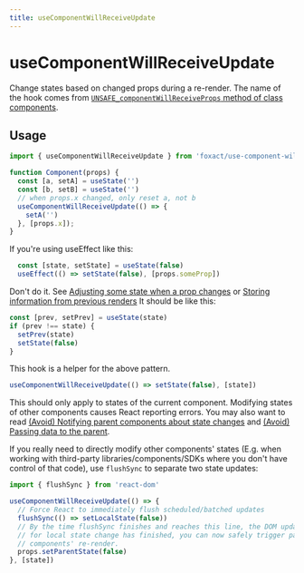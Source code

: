 ```yaml
---
title: useComponentWillReceiveUpdate
---
```


# useComponentWillReceiveUpdate


<ExportMetaInfo />

Change states based on changed props during a re-render. The name of the hook comes from [`UNSAFE_componentWillReceiveProps` method of class components](https://react.dev/reference/react/Component#unsafe_componentwillreceiveprops).

## Usage

```js
import { useComponentWillReceiveUpdate } from 'foxact/use-component-will-receive-update';

function Component(props) {
  const [a, setA] = useState('')
  const [b, setB] = useState('')
  // when props.x changed, only reset a, not b
  useComponentWillReceiveUpdate(() => {
    setA('')
  }, [props.x]);
}
```

If you're using useEffect like this:

```js
  const [state, setState] = useState(false)
  useEffect(() => setState(false), [props.someProp])
```

Don't do it. See [Adjusting some state when a prop changes](https://react.dev/learn/you-might-not-need-an-effect#adjusting-some-state-when-a-prop-changes) or [Storing information from previous renders](https://react.dev/reference/react/useState#storing-information-from-previous-renders)
It should be like this:
```js
const [prev, setPrev] = useState(state)
if (prev !== state) {
  setPrev(state)
  setState(false)
}
```

This hook is a helper for the above pattern.

```js
useComponentWillReceiveUpdate(() => setState(false), [state])
```

This should only apply to states of the current component. Modifying states of other components causes React reporting errors. You may also want to read [(Avoid) Notifying parent components about state changes](https://react.dev/learn/you-might-not-need-an-effect#notifying-parent-components-about-state-changes) and [(Avoid) Passing data to the parent](https://react.dev/learn/you-might-not-need-an-effect#passing-data-to-the-parent).

If you really need to directly modify other components' states (E.g. when working with third-party libraries/components/SDKs where you don't have control of that code), use `flushSync` to separate two state updates:

```js
import { flushSync } from 'react-dom'

useComponentWillReceiveUpdate(() => {
  // Force React to immediately flush scheduled/batched updates
  flushSync(() => setLocalState(false))
  // By the time flushSync finishes and reaches this line, the DOM update
  // for local state change has finished, you can now safely trigger parent
  // components' re-render.
  props.setParentState(false)
}, [state])
```
